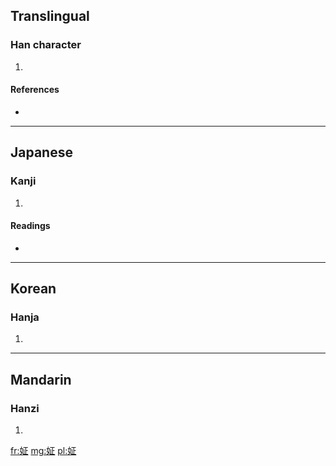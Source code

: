 ==Translingual==

===Han character===
{{Han char|rn=38|rad=女|as=05|sn=8|four=4141<sub>1</sub>|canj=女一卜一 (VMYM)|ids=⿰[[女]][[正]]}}

# {{defn|Han|sort=女05}}

====References====
* {{Han ref|kx=0258.040|dkj=06153|dj=0523.120|hdz=21034.090|uh=59C3|ud=22979|bh=CC4D|bd=52301}}

----

==Japanese==

===Kanji===
{{ja-kanji|grade=|rs=女05}}

# {{defn|lang=ja|sort=女05}}

====Readings====
* {{ja-readings|on=[[せい]] (sei), [[しょう]] (shō)|kun=[[あざな]] (azana)}}

----

==Korean==

===Hanja===
{{ko-hanja|hangeul=정|rv=jeong|mr=chŏng}}

# {{defn|lang=ko|sort=女05}}

----

==Mandarin==

===Hanzi===
{{cmn-hanzi|pin=[[zhēng]] ([[zheng1]])|wg=cheng<sup>1</sup>}}

# {{defn|lang=cmn|sort=女05}}

[[fr:姃]]
[[mg:姃]]
[[pl:姃]]